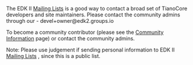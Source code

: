 The EDK II [[Mailing Lists]]  is a good way to contact a broad set of TianoCore developers and site maintainers.
Please contact the community admins through our - devel+owner@edk2.groups.io

To become a community contributor (please see the [[Community Information]] page) or contact the community admins.

Note: Please use judgement if sending personal information to EDK II [[Mailing Lists]] , since this is a public list.


